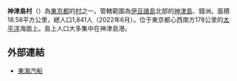 {{coord|34|12|19.1|N|139|08|3.8|E|region:JP-13_type:city|display=title}}
{{日本町村
|自治體名=神津島
|町村=村
|圖像=[[File:Mount_Tenjo.JPG|240px]]
|圖像說明=[[神津島|神津島]]的[[天上山_(東京都)|天上山]]
|日文原名=神津島村
|平假名=こうづしまむら
|羅馬字拼音=Kōzushima-mura
|町村章=[[File:Emblem_of_Kozushima,_Tokyo.svg|100px]]
|都道府縣=東京都
|支廳=大島支廳
|支廳連結=大島支廳 (東京都)
|編號=13364-7
|面積=18.58
|邊界未定=
|人口=1,841
|統計時間=2022年6月1日
|自治體=
|樹=[[楊桐|楊桐]]
|花={{lang|ja|コウヅエビネ}}
|鳥={{lang|ja|いそのひよどり}}
|其他象徵物=村魚
|其他象徵=[[旗魚|旗魚]]
|郵遞區號=100-0601
|所在地=神津島村904番地
|電話號碼=4992-8-0011
|外部連結={{URL|https://vill.kouzushima.tokyo.jp}}
|經度=
|緯度=
|地圖=
|註記=
|}}
'''神津島村'''（{{jpn|j=神津島村|hg=こうづしまむら|rm=Kōzushima mura|f=y}}）為[[東京都|東京都]]的[[村|村]]之一。管轄範圍為[[伊豆諸島|伊豆諸島]]北部的[[神津島|神津島]]、錢洲。面積18.58平方公里，總人口1,841人（2022年6月）。位于東京都心西南方178公里的[[太平洋|太平洋]]海面上。島上人口大多集中在神津島港。

== 外部連結 ==
{{commonscat|Kozushima, Tokyo}}
* [http://www.tokaikisen.co.jp/ 東海汽船] {{Wayback|url=http://www.tokaikisen.co.jp/ |date=20070806064915 }}

{{東京都}}
{{伊豆小笠原群島}}
{{日本地理小作品}}